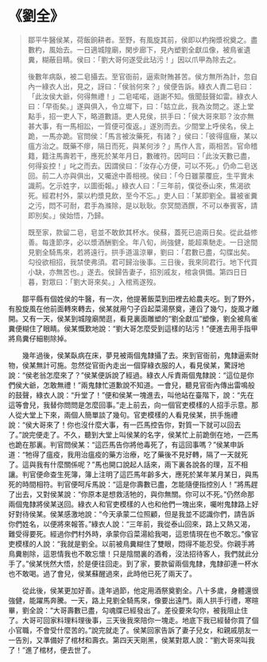 # 《劉全》

> 鄒平牛醫侯某，荷飯餉耕者。至野，有風旋其前，侯即以杓掬漿祝奠之。盡數杓，風始去。一日適城隍廟，閑步廊下，見內塑劉全獻瓜像，被鳥雀遺糞，糊蔽目睛。侯曰：「劉大哥何遂受此玷污！」因以爪甲為除去之。
>
> 後數年病臥，被二皂攝去。至官衙前，逼索財賄甚苦。侯方無所為計，忽自內一綠衣人出，見之，訝曰：「侯翁何來？」侯便告訴。綠衣人責二皂曰：「此汝侯大爺，何得無禮！」二皂喏喏，遜謝不知。俄聞鼓聲如雷。綠衣人曰：「早衙矣。」遂與俱入，令立墀下，曰：「姑立此，我為汝問之。遂上堂點手，招一吏人下，略道數語。吏人見侯，拱手曰：「侯大哥來耶？汝亦無甚大事，有一馬相訟，一質便可復返。」遂別而去。少間堂上呼侯名，侯上跪，一馬亦跪。官問侯：「馬言被汝藥死，有諸？」侯曰：「彼得瘟癥，某以瘟方治之。既藥不瘳，隔日而死，與某何涉？」馬作人言，兩相苦。官命稽籍，籍注馬壽若干，應死於某年月日，數確符。因呵曰：「此汝天數已盡，何得妄控！」叱之而去。因謂侯曰：「汝存心方便，可以不死。」仍命二皂送回。前二人亦與俱出，又囑途中善相視。侯曰：「今日雖蒙覆庇，生平實未識荊。乞示姓字，以圖銜報。」綠衣人曰：「三年前，僕從泰山來，焦渴欲死。經君村外，蒙以杓漿見飲，至今不忘。」吏人曰：「某即劉全。曩被雀糞之污，悶不可耐，君手為滌除，是以耿耿。奈冥間酒饌，不可以奉賓客，請即別矣。」侯始悟，乃歸。
>
> 既至家，款留二皂，皂並不敢飲其杯水。侯蘇，蓋死已逾兩日矣。從此益修善。每逢節序，必以漿酒酬劉全。年八旬，尚強健，能超乘馳走。一日途間見劉全騎馬來，若將遠行。拱手道溫涼畢，劉曰：「君數已盡，勾牒出矣。勾役欲相招，我禁使弗須。君可歸治後事。三日後，我來同君行。地下代買小缺，亦無苦也。」遂去。侯歸告妻子，招別戚友，棺衾俱備。第四日日暮，對眾曰：「劉大哥來矣。」入棺焉遂歿。

&emsp;&emsp;鄒平縣有個姓侯的牛醫，有一次，他提著飯菜到田裡去給農夫吃。到了野外，有股旋風在他前面轉來轉去，侯某就用勺子舀起菜湯祭奠，連舀了幾勺，旋風才離開。又有一天，侯某到城隍廟閒逛，看見裏面雕塑的“劉全獻瓜”塑像，劉全被鳥雀糞便糊住了眼睛。侯某慨歎地說：“劉大哥怎麼受到這樣的玷污！”便進去用手指甲將鳥糞仔細剔除掉。

&emsp;&emsp;幾年過後，侯某臥病在床，夢見被兩個鬼隸攝了去。來到官衙前，鬼隸逼索財物，侯某無計可施。忽然從官衙內走出一個穿綠衣服的人，看見侯某，驚訝地說：“侯老翁怎麼來了？”侯某便訴說了經過。綠衣人斥責兩個鬼隸說：“這位是你們侯大爺，怎敢無禮！”兩鬼隸忙道歉說不知道。一會兒，聽見官衙內傳出雷鳴般的鼓聲，綠衣人說：“升堂了！”便和侯某一塊進去，叫他站在臺階下，說：“先在這等會兒，我替你問問是怎麼回事。”走上前去，向一個官吏模樣的人招手示意。那人從大堂上下來，兩個人簡單談了幾句。官吏模樣的人看見侯某，拱手施禮說：“侯大哥來了！你也沒什麼大事，有一匹馬控告你，對質一下就可以回去了。”說完便走了。不久，聽到大堂上叫侯某的名字，侯某忙上前跪倒在地，一匹馬也跪在那裏。判官問侯某：“這匹馬告你將他毒死了，有這回事嗎？”侯某申訴道：“牠得了瘟疫，我用治瘟疫的藥方治療，吃了藥後不見好轉，隔了一天就死了。這與我有什麼關係呢？”馬也開口說起人話來，兩下裏各說各的理，互不相讓。判官便命查生死簿，簿上注明了這匹馬年齡多大，應死於某年某月某日，與馬死的時間相符。判官便呵斥馬說：“這是你壽數已盡，怎能隨便指控別人！”將馬趕了出去，又對侯某說：“你原本是想救活牠的，與你無關。你可以不死。”仍然命那兩個鬼隸將侯某送回。綠衣人和官吏模樣的人也和他們一塊出來，囑咐鬼隸路上好好對待侯某。侯某感激地說：“今天承蒙二位照顧，但是我並不認識你們，請告訴你們姓名，以便將來報答。”綠衣人說：“三年前，我從泰山回來，路上又熱又渴，難受得要死。經過你們村外時，承蒙你舀菜湯給我喝，這恩情現在也不敢忘。”像官吏模樣的人說：“我就是劉全。以前被鳥糞糊住了雙眼，悶得不能忍受。你親手將鳥糞剔除，這恩情我也不敢忘懷！只是陰間裏的酒肴，沒法招待客人，我們就此分手了。”侯某恍然大悟，於是便往回走。到了家，要款留兩個鬼隸，鬼隸卻連一杯水也不敢喝。過了會兒，侯某蘇醒過來，此時他已死了兩天了。

&emsp;&emsp;從此後，侯某更加好善。逢年過節，他定用酒祭奠劉全。八十多歲，身體還很強健，能躍馬奔騰。一天，路上見劉全騎馬來，像要出遠門。兩人拱手行禮，寒暄畢，劉全說：“大哥壽數已盡，勾魂牒已經發出了。差役要來勾你，被我阻止住了。大哥可回家料理料理後事，三天後我來陪你一塊走。地底下我已經替你買了個小官職，不會受什麼苦的。”說完就走了。侯某回家告訴了妻子兒女，和親戚朋友一一告別，又準備好了棺材和壽衣。第四天天剛黑，侯某對眾人說：“劉大哥來叫我了！”進了棺材，便去世了。
